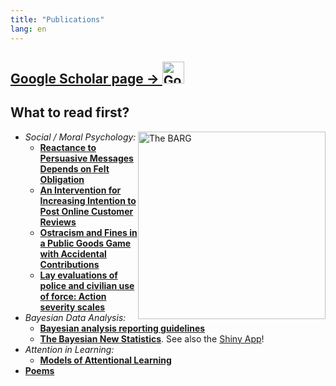 ```yaml
---
title: "Publications"
lang: en
---
```


## <a href="http://scholar.google.com/citations?user=Im5IIiMAAAAJ&hl=en" target="_blank">Google Scholar page &rarr; <img src="GoogleScholarLogo.png" alt="Google Scholar logo" style="width:35px !important;"></a>

## What to read first?

<a href="https://www.nature.com/articles/s41562-021-01177-7" target="_blank"><img src="BARG-blog-banner-2-20pcnt.png" alt="The BARG" style="width:300px !important; float:right"></a>

* <i>Social / Moral Psychology:</i>
    + <a href="https://doi.org/10.1177/00936502241253302" target="_blank"><b>Reactance to Persuasive Messages Depends on Felt Obligation</b></a>
    + <a href="https://doi.org/10.1177/10949968241228198" target="_blank"><b>An Intervention for Increasing Intention to Post Online Customer Reviews</b></a>
    + <a href="http://journal.sjdm.org/14/14721a/jdm14721a.pdf" target="_blank"><b>Ostracism and Fines in a Public Goods Game with Accidental Contributions</b></a>
    + <a href="https://osf.io/jth52/" target="_blank"><b>Lay evaluations of police and civilian use of force: Action severity scales</b></a>

* <i>Bayesian Data Analysis:</i>
    + <b>[Bayesian analysis reporting guidelines](BARG.html)</b>
    + <a href="http://link.springer.com/article/10.3758/s13423-016-1221-4" target="_blank"><b>The Bayesian New Statistics</b></a>. See also the [Shiny App](bayesAndFreqApp.html)!

* <i>Attention in Learning:</i>
    + <a href="./articles/Kruschke2011PWed.pdf" target="_blank"><b>Models of Attentional Learning</b></a>

* <b>[Poems](poems.html)</b>


